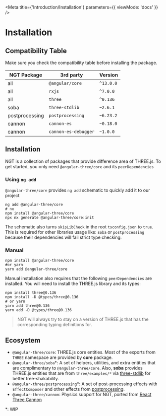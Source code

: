 
<Meta title={'Introduction/Installation'} parameters={{ viewMode: 'docs' }} />

# Installation

## Compatibility Table

Make sure you check the compatibility table before installing the package.

| NGT Package    | 3rd party            | Version   |
| -------------- | -------------------- | --------- |
| all            | `@angular/core`      | `^13.0.0` |
| all            | `rxjs`               | `^7.0.0`  |
| all            | `three`              | `^0.136`  |
| soba           | `three-stdlib`       | `~2.6.1`  |
| postprocessing | `postprocessing`     | `~6.23.2` |
| cannon         | `cannon-es`          | `~0.18.0` |
| cannon         | `cannon-es-debugger` | `~1.0.0`  |

## Installation

NGT is a collection of packages that provide difference area of THREE.js. To get started, you only need `@angular-three/core` and its `peerDependencies`

### Using `ng add`

`@angular-three/core` provides `ng add` schematic to quickly add it to our project

```shell
ng add @angular-three/core
# nx
npm install @angular-three/core
npx nx generate @angular-three/core:init
```

The schematic also turns `skipLibCheck` in the root `tsconfig.json` to `true`. This is required for other libraries usage like: `soba` or `postprocessing` because their dependencies will fail strict type checking.

### Manual

```shell
npm install @angular-three/core
#or yarn
yarn add @angular-three/core
```

Manual installation also requires that the following `peerDependencies` are installed. You will need to install the THREE.js library and its types:

```shell
npm install three@0.136
npm install -D @types/three@0.136
# or yarn
yarn add three@0.136
yarn add -D @types/three@0.136
```

> NGT will always try to stay on a version of THREE.js that has the corresponding typing definitions for.

## Ecosystem

- `@angular-three/core`: THREE.js core entities. Most of the exports from `THREE` namespace are provided by **core** package.
- `@angular-three/soba`\*: A set of helpers, utilities, and extra entities that are complimentary to `@angular-three/core`. Also, **soba** provides THREE.js entities that are from `three/examples/*` via [three-stdlib](https://github.com/pmndrs/three-stdlib) for better tree-shakability.
- `@angular-three/postprocessing`\*: A set of post-processing effects with `EffectComposer` and other effects from [postprocessing](https://github.com/vanruesc/postprocessing).
- `@angular-three/cannon`: Physics support for NGT, ported from [React Three Cannon](https://github.com/pmndrs/use-cannon)

\*: WIP
